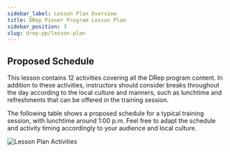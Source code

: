```yaml
---
sidebar_label: Lesson Plan Overview
title: DRep Pioner Program Lesson Plan
sidebar_position: 3
slug: drep-pp/lesson-plan
---
```


## Proposed Schedule

This lesson contains 12 activities covering all the DRep program content. In addition to these activities, instructors should consider breaks throughout the day according to the local culture and manners, such as lunchtime and refreshments that can be offered in the training session.

The following table shows a proposed schedule for a typical training session, with lunchtime around 1:00 p.m. Feel free to adapt the schedule and activity timing accordingly to your audience and local culture.

![Lesson Plan Activities](resources/drep-pp-plan.png)